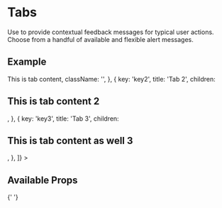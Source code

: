 

<Meta title="Components/Tabs/Intro" component={Tabs} />

# Tabs

Use to provide contextual feedback messages for typical user actions. Choose from a handful of available and flexible alert messages.

## Example

<Canvas>
  <Tabs
    defaultActiveKey="key2"
    data={[
      {
        key: 'key1',
        title: 'Tab 1',
        children: <h2>This is tab content</h2>,
        className: '',
      },
      {
        key: 'key2',
        title: 'Tab 2',
        children: <h2>This is tab content 2</h2>,
      },
      {
        key: 'key3',
        title: 'Tab 3',
        children: <h2>This is tab content as well 3</h2>,
      },
    ]}
  ></Tabs>
</Canvas>

## Available Props

<ArgsTable component="Tabs" />{' '}
